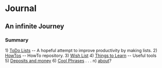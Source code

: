= <My> Journal =
== An infinite Journey ==
===Summary===
1) [[todo|ToDo Lists]] -- A hopeful attempt to improve productivity by making lists.
2) [[howto|HowTos]] -- HowTo repository.
3) [[Wishlist|Wish List]]
4) [[learning|Things to Learn]] -- Useful tools
5) [[money|Deposits and money]]
6) [[quotes|Cool Phrases]]
.
.
.
n) [[about]]?
